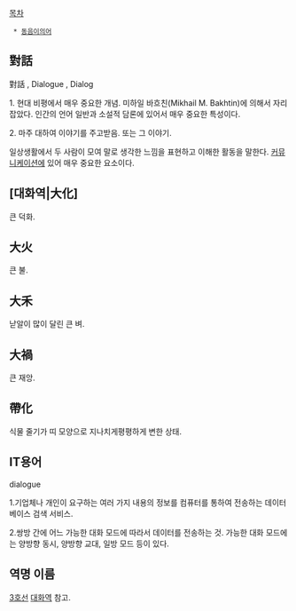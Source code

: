[[목차]]

  * [[동음이의어]]

== 對話 ==
對話 , Dialogue , Dialog 

1. 현대 비평에서 매우 중요한 개념. 미하일 바흐친(Mikhail M. Bakhtin)에 의해서 자리 잡았다. 인간의 언어 일반과 소설적 담론에 있어서 매우 중요한 특성이다.

2. 마주 대하여 이야기를 주고받음. 또는 그 이야기.

일상생활에서 두 사람이 모여 말로 생각한 느낌을 표현하고 이해한 활동을 말한다. [[커뮤니케이션]]에 있어 매우 중요한 요소이다.

== [대화역|大化] ==
큰 덕화.

== 大火 == 
큰 불.

== 大禾 ==
낟알이 많이 달린 큰 벼.

== 大禍 == 
큰 재앙.

== 帶化 ==
식물 줄기가 띠 모양으로 지나치게평평하게 변한 상태.

== IT용어 ==
dialogue

1.기업체나 개인이 요구하는 여러 가지 내용의 정보를 컴퓨터를 통하여 전송하는 데이터베이스 검색 서비스. 

2.쌍방 간에 어느 가능한 대화 모드에 따라서 데이터를 전송하는 것. 가능한 대화 모드에는 양방향 동시, 양방향 교대, 일방 모드 등이 있다.

== 역명 이름 ==
[[수도권 전철 3호선|3호선]] [[대화역]] 참고.
